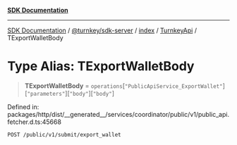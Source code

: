 [**SDK Documentation**](../../../../../../README.mdx)

***

[SDK Documentation](../../../../../../packages.mdx) / [@turnkey/sdk-server](../../../../README.mdx) / [index](../../../README.mdx) / [TurnkeyApi](../README.mdx) / TExportWalletBody

# Type Alias: TExportWalletBody

> **TExportWalletBody** = `operations`\[`"PublicApiService_ExportWallet"`\]\[`"parameters"`\]\[`"body"`\]\[`"body"`\]

Defined in: packages/http/dist/\_\_generated\_\_/services/coordinator/public/v1/public\_api.fetcher.d.ts:45668

`POST /public/v1/submit/export_wallet`
